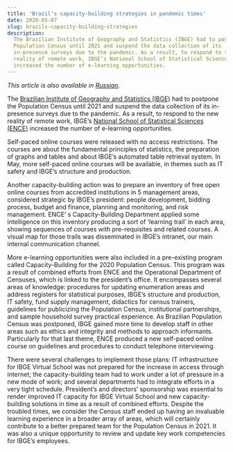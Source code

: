 ```yaml
---
title: 'Brazil’s capacity-building strategies in pandemic times'
date: 2020-05-07
slug: brazils-capacity-building-strategies
description:
  The Brazilian Institute of Geography and Statistics (IBGE) had to postpone the
  Population Census until 2021 and suspend the data collection of its
  in-presence surveys due to the pandemic. As a result, to respond to the new
  reality of remote work, IBGE’s National School of Statistical Sciences (ENCE)
  increased the number of e-learning opportunities.
---
```


_This article is also available in
[Russian](/brazil-capacity-building-strategies-RU.pdf)._

The
[Brazilian Institute of Geography and Statistics (IBGE)](https://www.ibge.gov.br/en/home-eng.html)
had to postpone the Population Census until 2021 and suspend the data collection
of its in-presence surveys due to the pandemic. As a result, to respond to the
new reality of remote work, IBGE’s
[National School of Statistical Sciences (ENCE)](http://www.ence.ibge.gov.br/)
increased the number of e-learning opportunities.

Self-paced online courses were released with no access restrictions. The courses
are about the fundamental principles of statistics, the preparation of graphs
and tables and about IBGE’s automated table retrieval system. In May, more
self-paced online courses will be available, in themes such as IT safety and
IBGE’s structure and production.

Another capacity-building action was to prepare an inventory of free open online
courses from accredited institutions in 5 management areas, considered strategic
by IBGE’s president: people development, bidding process, budget and finance,
planning and monitoring, and risk management. ENCE’ s Capacity-Building
Department applied some intelligence on this inventory producing a sort of
‘learning trail’ in each area, showing sequences of courses with pre-requisites
and related courses. A visual map for those trails was disseminated in IBGE’s
intranet, our main internal communication channel.

More e-learning opportunities were also included in a pre-existing program
called Capacity-Building for the 2020 Population Census. This program was a
result of combined efforts from ENCE and the Operational Department of Censuses,
which is linked to the president’s office. It encompasses several areas of
knowledge: procedures for updating enumeration areas and address registers for
statistical purposes, IBGE’s structure and production, IT safety, fund supply
management, didactics for census trainers, guidelines for publicizing the
Population Census, institutional partnerships, and sample household survey
practical experience. As Brazilian Population Census was postponed, IBGE gained
more time to develop staff in other areas such as ethics and integrity and
methods to approach informants. Particularly for that last theme, ENCE produced
a new self-paced online course on guidelines and procedures to conduct telephone
interviewing.

There were several challenges to implement those plans: IT infrastructure for
IBGE Virtual School was not prepared for the increase in access through
internet; the capacity-building team had to work under a lot of pressure in a
new mode of work; and several departments had to integrate efforts in a very
tight schedule. President’s and directors’ sponsorship was essential to render
improved IT capacity for IBGE Virtual School and new capacity-building solutions
in time as a result of combined efforts. Despite the troubled times, we consider
the Census staff ended up having an invaluable learning experience in a broader
array of areas, which will certainly contribute to a better prepared team for
the Population Census in 2021. It was also a unique opportunity to review and
update key work competencies for IBGE’s employees.
